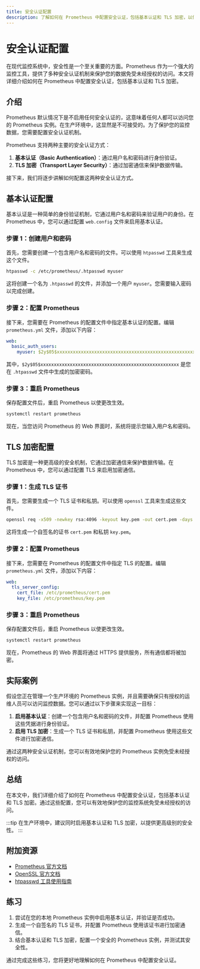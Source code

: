 ```yaml
---
title: 安全认证配置
description: 了解如何在 Prometheus 中配置安全认证，包括基本认证和 TLS 加密，以保护您的监控系统免受未经授权的访问。
---
```


# 安全认证配置

在现代监控系统中，安全性是一个至关重要的方面。Prometheus 作为一个强大的监控工具，提供了多种安全认证机制来保护您的数据免受未经授权的访问。本文将详细介绍如何在 Prometheus 中配置安全认证，包括基本认证和 TLS 加密。

## 介绍

Prometheus 默认情况下是不启用任何安全认证的，这意味着任何人都可以访问您的 Prometheus 实例。在生产环境中，这显然是不可接受的。为了保护您的监控数据，您需要配置安全认证机制。

Prometheus 支持两种主要的安全认证方式：

1. **基本认证（Basic Authentication）**：通过用户名和密码进行身份验证。
2. **TLS 加密（Transport Layer Security）**：通过加密通信来保护数据传输。

接下来，我们将逐步讲解如何配置这两种安全认证方式。

## 基本认证配置

基本认证是一种简单的身份验证机制，它通过用户名和密码来验证用户的身份。在 Prometheus 中，您可以通过配置 `web.config` 文件来启用基本认证。

### 步骤 1：创建用户和密码

首先，您需要创建一个包含用户名和密码的文件。可以使用 `htpasswd` 工具来生成这个文件。

```bash
htpasswd -c /etc/prometheus/.htpasswd myuser
```

这将创建一个名为 `.htpasswd` 的文件，并添加一个用户 `myuser`。您需要输入密码以完成创建。

### 步骤 2：配置 Prometheus

接下来，您需要在 Prometheus 的配置文件中指定基本认证的配置。编辑 `prometheus.yml` 文件，添加以下内容：

```yaml
web:
  basic_auth_users:
    myuser: $2y$05$xxxxxxxxxxxxxxxxxxxxxxxxxxxxxxxxxxxxxxxxxxxxxxxxxxxx
```

其中，`$2y$05$xxxxxxxxxxxxxxxxxxxxxxxxxxxxxxxxxxxxxxxxxxxxxxxxxxxx` 是您在 `.htpasswd` 文件中生成的加密密码。

### 步骤 3：重启 Prometheus

保存配置文件后，重启 Prometheus 以使更改生效。

```bash
systemctl restart prometheus
```

现在，当您访问 Prometheus 的 Web 界面时，系统将提示您输入用户名和密码。

## TLS 加密配置

TLS 加密是一种更高级的安全机制，它通过加密通信来保护数据传输。在 Prometheus 中，您可以通过配置 TLS 来启用加密通信。

### 步骤 1：生成 TLS 证书

首先，您需要生成一个 TLS 证书和私钥。可以使用 `openssl` 工具来生成这些文件。

```bash
openssl req -x509 -newkey rsa:4096 -keyout key.pem -out cert.pem -days 365 -nodes
```

这将生成一个自签名的证书 `cert.pem` 和私钥 `key.pem`。

### 步骤 2：配置 Prometheus

接下来，您需要在 Prometheus 的配置文件中指定 TLS 的配置。编辑 `prometheus.yml` 文件，添加以下内容：

```yaml
web:
  tls_server_config:
    cert_file: /etc/prometheus/cert.pem
    key_file: /etc/prometheus/key.pem
```

### 步骤 3：重启 Prometheus

保存配置文件后，重启 Prometheus 以使更改生效。

```bash
systemctl restart prometheus
```

现在，Prometheus 的 Web 界面将通过 HTTPS 提供服务，所有通信都将被加密。

## 实际案例

假设您正在管理一个生产环境的 Prometheus 实例，并且需要确保只有授权的运维人员可以访问监控数据。您可以通过以下步骤来实现这一目标：

1. **启用基本认证**：创建一个包含用户名和密码的文件，并配置 Prometheus 使用这些凭据进行身份验证。
2. **启用 TLS 加密**：生成一个 TLS 证书和私钥，并配置 Prometheus 使用这些文件进行加密通信。

通过这两种安全认证机制，您可以有效地保护您的 Prometheus 实例免受未经授权的访问。

## 总结

在本文中，我们详细介绍了如何在 Prometheus 中配置安全认证，包括基本认证和 TLS 加密。通过这些配置，您可以有效地保护您的监控系统免受未经授权的访问。

:::tip
在生产环境中，建议同时启用基本认证和 TLS 加密，以提供更高级别的安全性。
:::

## 附加资源

- [Prometheus 官方文档](https://prometheus.io/docs/)
- [OpenSSL 官方文档](https://www.openssl.org/docs/)
- [htpasswd 工具使用指南](https://httpd.apache.org/docs/2.4/programs/htpasswd.html)

## 练习

1. 尝试在您的本地 Prometheus 实例中启用基本认证，并验证是否成功。
2. 生成一个自签名的 TLS 证书，并配置 Prometheus 使用该证书进行加密通信。
3. 结合基本认证和 TLS 加密，配置一个安全的 Prometheus 实例，并测试其安全性。

通过完成这些练习，您将更好地理解如何在 Prometheus 中配置安全认证。